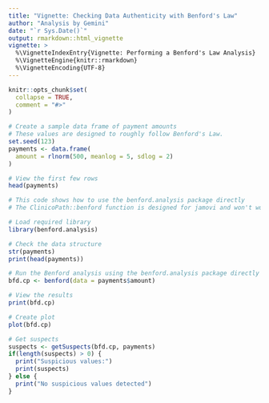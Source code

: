 ```yaml
---
title: "Vignette: Checking Data Authenticity with Benford's Law"
author: "Analysis by Gemini"
date: "`r Sys.Date()`"
output: rmarkdown::html_vignette
vignette: >
  %\VignetteIndexEntry{Vignette: Performing a Benford's Law Analysis}
  %\VignetteEngine{knitr::rmarkdown}
  %\VignetteEncoding{UTF-8}
---
```


```r
knitr::opts_chunk$set(
  collapse = TRUE,
  comment = "#>"
)
```

```r
# Create a sample data frame of payment amounts
# These values are designed to roughly follow Benford's Law.
set.seed(123)
payments <- data.frame(
  amount = rlnorm(500, meanlog = 5, sdlog = 2)
)

# View the first few rows
head(payments)
```


```r
# This code shows how to use the benford.analysis package directly
# The ClinicoPath::benford function is designed for jamovi and won't work in R Markdown

# Load required library
library(benford.analysis)

# Check the data structure
str(payments)
print(head(payments))

# Run the Benford analysis using the benford.analysis package directly
bfd.cp <- benford(data = payments$amount)

# View the results
print(bfd.cp)

# Create plot
plot(bfd.cp)

# Get suspects
suspects <- getSuspects(bfd.cp, payments)
if(length(suspects) > 0) {
  print("Suspicious values:")
  print(suspects)
} else {
  print("No suspicious values detected")
}
```

